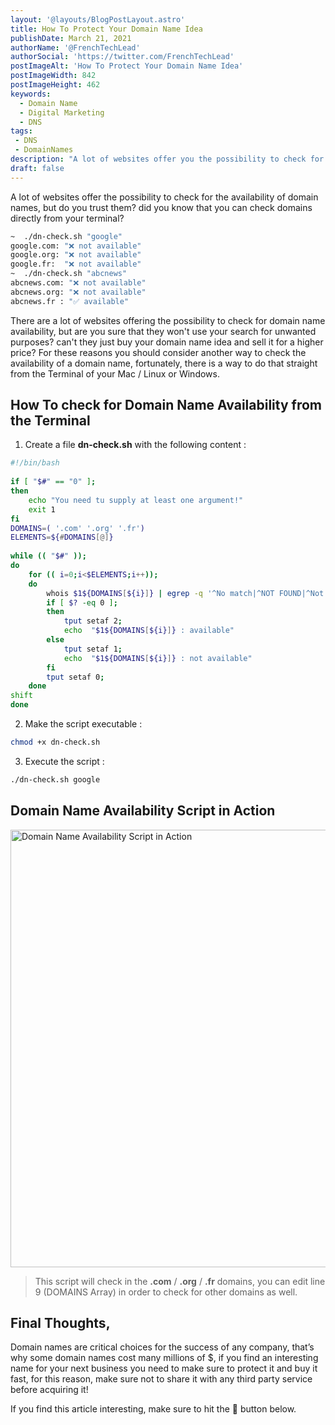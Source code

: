 ```yaml
---
layout: '@layouts/BlogPostLayout.astro'
title: How To Protect Your Domain Name Idea
publishDate: March 21, 2021
authorName: '@FrenchTechLead'
authorSocial: 'https://twitter.com/FrenchTechLead'
postImageAlt: 'How To Protect Your Domain Name Idea'
postImageWidth: 842
postImageHeight: 462
keywords:
  - Domain Name
  - Digital Marketing
  - DNS
tags:
 - DNS
 - DomainNames
description: "A lot of websites offer you the possibility to check for the availability of any domain name, but do you garuntee that these websites are safe?"
draft: false
---
```




A lot of websites offer the possibility to check for the availability of domain names, but do you trust them? did you know that you can check domains directly from your terminal?

```bash
~  ./dn-check.sh "google"
google.com: "❌ not available"
google.org: "❌ not available"
google.fr:  "❌ not available"
~  ./dn-check.sh "abcnews"
abcnews.com: "❌ not available"
abcnews.org: "❌ not available"
abcnews.fr : "✅ available"
```

There are a lot of websites offering the possibility to check for domain name availability, but are you sure that they won't use your search for unwanted purposes? can't they just buy your domain name idea and sell it for a higher price?
For these reasons you should consider another way to check the availability of a domain name, fortunately, there is a way to do that straight from the Terminal of your Mac / Linux or Windows.


How To check for Domain Name Availability from the Terminal
---

1. Create a file **dn-check.sh** with the following content :

```bash
#!/bin/bash 
 
if [ "$#" == "0" ]; 
then 
    echo "You need tu supply at least one argument!" 
    exit 1
fi 
DOMAINS=( '.com' '.org' '.fr')
ELEMENTS=${#DOMAINS[@]} 
 
while (( "$#" )); 
do 
    for (( i=0;i<$ELEMENTS;i++)); 
    do 
        whois $1${DOMAINS[${i}]} | egrep -q '^No match|^NOT FOUND|^Not fo|AVAILABLE|^No Data Fou|has not been regi|No entri' 
	    if [ $? -eq 0 ]; 
        then 
            tput setaf 2; 
	        echo  "$1${DOMAINS[${i}]} : available"
        else
            tput setaf 1; 
	        echo  "$1${DOMAINS[${i}]} : not available"
	    fi 
        tput setaf 0;
    done 
shift 
done 
```

2. Make the script executable :
```bash
chmod +x dn-check.sh
```
3. Execute the script :
```bash
./dn-check.sh google
```


Domain Name Availability Script in Action
---

<img src={img1} width="852" height="700" alt="Domain Name Availability Script in Action" loading="lazy" />

> This script will check in the **.com** / **.org** / **.fr** domains, you can edit line 9 (DOMAINS Array) in order to check for other domains as well.



Final Thoughts,
----------------
Domain names are critical choices for the success of any company, that’s why some domain names cost many millions of $, if you find an interesting name for your next business you need to make sure to protect it and buy it fast, for this reason, make sure not to share it with any third party service before acquiring it!  


If you find this article interesting, make sure to hit the 👏 button below.